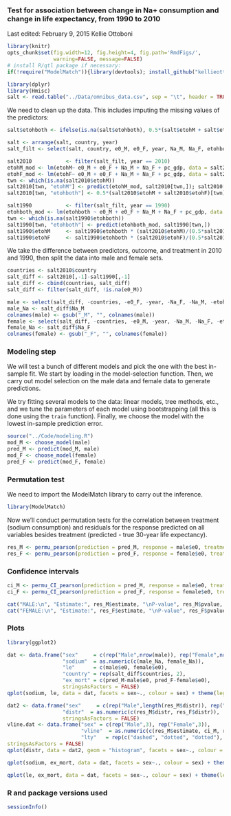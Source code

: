 ### Test for association between change in Na+ consumption and change in life expectancy, from 1990 to 2010
Last edited: February 9, 2015
Kellie Ottoboni

```r
library(knitr)
opts_chunk$set(fig.width=12, fig.height=4, fig.path='RmdFigs/',
               warning=FALSE, message=FALSE)
# install R/qtl package if necessary:
if(!require("ModelMatch")){library(devtools); install_github("kellieotto/ModelMatch/ModelMatch")}
```

```r
library(dplyr)
library(Hmisc)
salt <- read.table("../Data/omnibus_data.csv", sep = "\t", header = TRUE)
```

We need to clean up the data. This includes imputing the missing values of the predictors:
```r
salt$etohboth <- ifelse(is.na(salt$etohboth), 0.5*(salt$etohM + salt$etohF), salt$etohboth)

salt <- arrange(salt, country, year)
salt_filt <- select(salt, country, e0_M, e0_F, year, Na_M, Na_F, etohboth, etohM, etohF, pc_gdp)

salt2010           <- filter(salt_filt, year == 2010)
etohM_mod <- lm(etohM~ e0_M + e0_F + Na_M + Na_F + pc_gdp, data = salt2010)
etohF_mod <- lm(etohF~ e0_M + e0_F + Na_M + Na_F + pc_gdp, data = salt2010)
twn <- which(is.na(salt2010$etohM))
salt2010[twn, "etohM"] <- predict(etohM_mod, salt2010[twn,]); salt2010[twn, "etohF"] <- predict(etohF_mod, salt2010[twn,])
salt2010[twn, "etohboth"] <- 0.5*(salt2010$etohM + salt2010$etohF)[twn]

salt1990           <- filter(salt_filt, year == 1990)
etohboth_mod <- lm(etohboth ~ e0_M + e0_F + Na_M + Na_F + pc_gdp, data = salt1990)
twn <- which(is.na(salt1990$etohboth))
salt1990[twn, "etohboth"] <- predict(etohboth_mod, salt1990[twn,])
salt1990$etohM     <- salt1990$etohboth * (salt2010$etohM)/(0.5*salt2010$etohM+0.5*salt2010$etohF)
salt1990$etohF     <- salt1990$etohboth * (salt2010$etohF)/(0.5*salt2010$etohM+0.5*salt2010$etohF)
```

We take the difference between predictors, outcome, and treatment in 2010 and 1990, then split the data into male and female sets.
```r
countries <- salt2010$country
salt_diff <- salt2010[,-1]-salt1990[,-1]
salt_diff <- cbind(countries, salt_diff)
salt_diff <- filter(salt_diff, !is.na(e0_M))

male <- select(salt_diff, -countries, -e0_F, -year, -Na_F, -Na_M, -etohF, -etohboth)
male_Na <- salt_diff$Na_M
colnames(male) <- gsub("_M", "", colnames(male))
female <- select(salt_diff, -countries, -e0_M, -year, -Na_M, -Na_F, -etohM, -etohboth)
female_Na <- salt_diff$Na_F
colnames(female) <- gsub("_F", "", colnames(female))
```



### Modeling step 

We will test a bunch of different models and pick the one with the best in-sample fit. We start by loading in the model-selection function. Then, we carry out model selection on the male data and female data to generate predictions.

We try fitting several models to the data: linear models, tree methods, etc., and we tune the parameters of each model using bootstrapping (all this is done using the `train` function). Finally, we choose the model with the lowest in-sample prediction error.

```r
source("../Code/modeling.R")
mod_M <- choose_model(male)
pred_M <- predict(mod_M, male)
mod_F <- choose_model(female)
pred_F <- predict(mod_F, female)
```

### Permutation test
We need to import the ModelMatch library to carry out the inference.

```r
library(ModelMatch)
```

Now we'll conduct permutation tests for the correlation between treatment (sodium consumption) and residuals for the response predicted on all variables besides treatment (predicted - true 30-year life expectancy).
```r
res_M <- permu_pearson(prediction = pred_M, response = male$e0, treatment = male_Na, iters = 10000)
res_F <- permu_pearson(prediction = pred_F, response = female$e0, treatment = female_Na, iters = 10000)
```

### Confidence intervals 

```r
ci_M <- permu_CI_pearson(prediction = pred_M, response = male$e0, treatment = male_Na, iters = 1000, side = "both", verbosity = F)
ci_F <- permu_CI_pearson(prediction = pred_F, response = female$e0, treatment = female_Na, iters = 1000, side = "both", verbosity = F)

cat("MALE:\n", "Estimate:", res_M$estimate, "\nP-value", res_M$pvalue, "\nConfidence Interval", ci_M)
cat("FEMALE:\n", "Estimate:", res_F$estimate, "\nP-value", res_F$pvalue, "\nConfidence Interval", ci_F)

```



### Plots
```r
library(ggplot2)

dat <- data.frame("sex"     = c(rep("Male",nrow(male)), rep("Female",nrow(female))),
                  "sodium"  = as.numeric(c(male_Na, female_Na)),
                  "le"      = c(male$e0, female$e0),
                  "country" = rep(salt_diff$countries, 2),
                  "ex_mort" = c(pred_M-male$e0, pred_F-female$e0),
                  stringsAsFactors = FALSE)
qplot(sodium, le, data = dat, facets = sex~., colour = sex) + theme(legend.position = "none") + labs(x = expression(paste(Delta, " Sodium (g/day)")), y = expression(paste(Delta, " Life Expectancy (years)")), title = "Change from 1990 to 2010") + geom_text(aes(label=ifelse(le<0,paste(country),"")) , hjust=-0.2, size = 3.5)

dat2 <- data.frame("sex"     = c(rep("Male",length(res_M$distr)), rep("Female",length(res_F$distr))),
                  "distr"  = as.numeric(c(res_M$distr, res_F$distr)),
                  stringsAsFactors = FALSE)
vline.dat <- data.frame("sex" = c(rep("Male",3), rep("Female",3)),
                        "vline"  = as.numeric(c(res_M$estimate, ci_M, res_F$estimate, ci_F)),
                        "lty"   = rep(c("dashed", "dotted", "dotted"), 2),
stringsAsFactors = FALSE)
qplot(distr, data = dat2, geom = "histogram", facets = sex~., colour = sex, fill = sex) + geom_vline(aes(xintercept=vline, linetype=lty), data = vline.dat, show_guide = TRUE, color="black")+ theme(legend.position = "none") + labs(x = "Pearson Correlation", y = "", title = "Permutation Distribution")

qplot(sodium, ex_mort, data = dat, facets = sex~., colour = sex) + theme(legend.position = "none") + labs(x = expression(paste(Delta, " Sodium (g/day)")), y = "Excess Mortality (years)", title = "Change in Sodium") + geom_text(aes(label=ifelse(ex_mort < -2, paste(country), "")), hjust=-0.2, size = 3.5)

qplot(le, ex_mort, data = dat, facets = sex~., colour = sex) + theme(legend.position = "none") + labs(x = expression(paste(Delta, " Life Expectancy (years)")), y = "Excess Mortality (years)", title = "Change in Life Expectancy")  + geom_text(aes(label=ifelse(ex_mort < -2, paste(country), "")), hjust=1.1, size = 3.5)
```

### R and package versions used
```r
sessionInfo()
```

